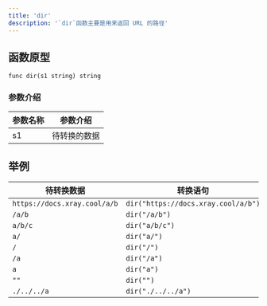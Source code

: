 ```yaml
---
title: 'dir'
description: '`dir`函数主要是用来返回 URL 的路径'
---
```


## 函数原型

`func dir(s1 string) string`

### 参数介绍

| 参数名称 | 参数介绍   |
|------|--------|
| s1   | 待转换的数据 |

## 举例


| 待转换数据                        | 转换语句                                | 输出结果                        |
|------------------------------|-------------------------------------|-----------------------------|
| `https://docs.xray.cool/a/b` | `dir("https://docs.xray.cool/a/b")` | `https://docs.xray.cool/a/` |
| `/a/b`                       | `dir("/a/b")`                       | `/a/`                       |
| `a/b/c`                      | `dir("a/b/c")`                      | `a/b/`                      |
| `a/`                         | `dir("a/")`                         | `a/`                        |
| `/`                          | `dir("/")`                          | `/`                         |
| `/a`                         | `dir("/a")`                         | `/`                         |
| `a`                          | `dir("a")`                          | `""`                        |
| `""`                         | `dir("")`                           | `""`                        |
| `./../../a`                  | `dir("./../../a")`                  | `./../../`                  |

